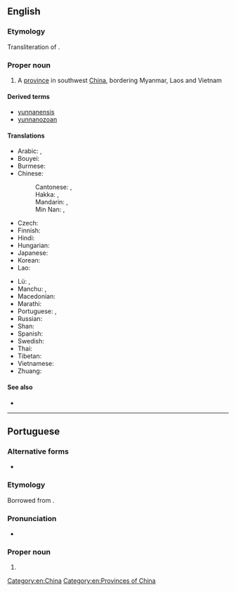 {{also|Yúnnán}}
==English==
{{wikipedia}}

===Etymology===
Transliteration of {{der|en|cmn|-}} {{zh-l|雲南|tr=Yúnnán}}.

===Proper noun===
{{en-proper noun}}

# A [[province]] in southwest [[China]], bordering Myanmar, Laos and Vietnam

====Derived terms====
* [[yunnanensis]]
* [[yunnanozoan]]

====Translations====
{{trans-top|a province in China}}
* Arabic: {{t|ar|يُونَان|m|tr=yunān}}, {{t|ar|يوننان|m|tr=yunnān}}
* Bouyei: {{t|pcc|Yinfnanf}}
* Burmese: {{t|my|ယူနန်ပြည်နယ်}}
* Chinese:
*: Cantonese: {{t|yue|雲南}}, {{t|yue|云南|tr=wan4 naam4}}
*: Hakka: {{t|hak|雲南}}, {{t|hak|云南|tr=Yùn-nàm}}
*: Mandarin: {{t+|cmn|雲南}}, {{t+|cmn|云南|tr=Yúnnán}}
*: Min Nan: {{t|nan|雲南}}, {{t|nan|云南|tr=Hûn-lâm}}
* Czech: {{t|cs|Jün-nan}}
* Finnish: {{t|fi|Yunnan}}
* Hindi: {{t|hi|युन्नान|m}}
* Hungarian: {{t|hu|Jünnan}}
* Japanese: {{t|ja|雲南|tr=うんなん, Unnan}}
* Korean: {{t|ko|윈난|tr=Winnan}}
* Lao: {{t|lo|ຢຸນນານ}}
{{trans-mid}}
* Lü: {{t|khb|ᦍᦲᧃᧉᦓᦱᧃᧉ}}, {{t|khb|ᦍᦲᧃᧉᦓᦱᧃᧉᦵᦌᦲᧃ}}
* Manchu: {{t|mnc|ᠶᡡᠨᠨᠠᠨ}}, {{t|mnc|ᡡᠨ ᠨᠠᠨ}}
* Macedonian: {{t|mk|Ју́нан}}
* Marathi: {{t|mr|युन्नान|tr=yunnāna}}
* Portuguese: {{t|pt|Yunnan|m}}, {{t|pt|Iunã|m}}
* Russian: {{t|ru|Юньна́нь|m}}
* Shan: {{t-needed|shn}}
* Spanish: {{t+|es|Yunnan}}
* Swedish: {{t|sv|Yunnan|n}}
* Thai: {{t|th|มณฑลยูนนาน|tr=monton yoonnaan}}
* Tibetan: {{t|bo|ཡུན་ནན་ཞིང་ཆེན|sc=Tibt}}
* Vietnamese: {{t+|vi|Vân Nam}}
* Zhuang: {{t|za|Yinznanz}}
{{trans-bottom}}

====See also====
* {{l|en|Kunming}}

[[Category:en:China]]
[[Category:en:Provinces of China]]

----

==Portuguese==

===Alternative forms===
* {{alter|pt|Iunã}}

===Etymology===
Borrowed from {{bor|pt|cmn|雲南|tr=Yúnnán}}.

===Pronunciation===
* {{a|Brazil}} {{IPA|pt|/ju.ˈnɐ̃/}}

===Proper noun===
{{pt-proper noun|m}}

# {{place|pt|province|c/China|t1=Yunnan}}
